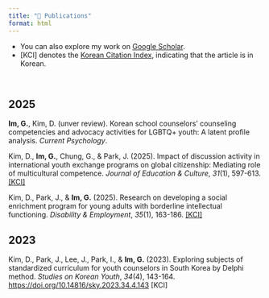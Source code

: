 ```yaml
---
title: "📑 Publications"
format: html
---
```


- You can also explore my work on [Google Scholar](https://scholar.google.com/citations?user=TgdOb8MAAAAJ).
- \[KCI\] denotes the [Korean Citation Index](https://www.kci.go.kr/kciportal/main.kci?locale=en), indicating that the article is in Korean.

\

## 2025

**Im, G.**, Kim, D. (unver review). Korean school counselors' counseling competencies and advocacy activities for LGBTQ+ youth: A latent profile analysis. *Current Psychology*.

Kim, D., **Im, G.**, Chung, G., & Park, J. (2025). Impact of discussion activity in international youth exchange programs on global citizenship: Mediating role of multicultural competence. *Journal of Education & Culture*, *31*(1), 597-613. [\[KCI\]](https://www.kci.go.kr/kciportal/ci/sereArticleSearch/ciSereArtiView.kci?sereArticleSearchBean.artiId=ART003179605)

Kim, D., Park, J., & **Im, G.** (2025). Research on developing a social enrichment program for young adults with borderline intellectual functioning. *Disability & Employment*, *35*(1), 163-186. [\[KCI\]](https://www.kci.go.kr/kciportal/ci/sereArticleSearch/ciSereArtiView.kci?sereArticleSearchBean.artiId=ART003177743)

## 2023

Kim, D., Park, J., Lee, J., Park, I., & **Im, G.** (2023). Exploring subjects of standardized curriculum for youth counselors in South Korea by Delphi method. *Studies on Korean Youth*, *34*(4), 143-164. <https://doi.org/10.14816/sky.2023.34.4.143> \[KCI\]
